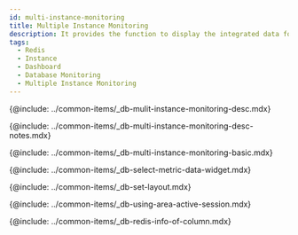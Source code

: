```yaml
---
id: multi-instance-monitoring
title: Multiple Instance Monitoring
description: It provides the function to display the integrated data for key metrics of multiple database instances.
tags:
  - Redis
  - Instance
  - Dashboard
  - Database Monitoring
  - Multiple Instance Monitoring
---
```



<!-- 개요 -->

{@include: ../common-items/_db-mulit-instance-monitoring-desc.mdx}

<!-- Notes -->

{@include: ../common-items/_db-multi-instance-monitoring-desc-notes.mdx}

<!-- 기본 화면 안내 -->

{@include: ../common-items/_db-multi-instance-monitoring-basic.mdx} 

<!-- 지표 선택하기 -->

{@include: ../common-items/_db-select-metric-data-widget.mdx} 

<!-- 레이아웃 설정하기 -->

{@include: ../common-items/_db-set-layout.mdx}   

<!-- 액티브 세션 영역 활용하기 -->

{@include: ../common-items/_db-using-area-active-session.mdx}

<!-- 컬럼 정보 안내 -->

{@include: ../common-items/_db-redis-info-of-column.mdx} 
